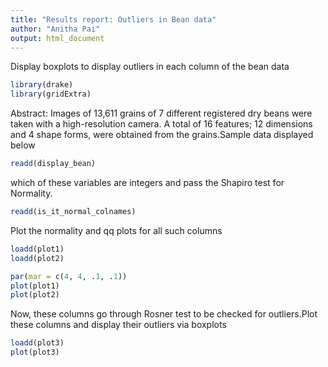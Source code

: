 ```yaml
---
title: "Results report: Outliers in Bean data"
author: "Anitha Pai"
output: html_document
---
```


Display boxplots to display outliers in each column of the bean data

```r
library(drake)
library(gridExtra)
```

Abstract: Images of 13,611 grains of 7 different registered dry beans were taken with a high-resolution camera. A total of 16 features; 12 dimensions and 4 shape forms, were obtained from the grains.Sample data displayed below

```r
readd(display_bean)
```

which of these variables are integers and pass the Shapiro test for Normality.

```r
readd(is_it_normal_colnames)
```


Plot the normality and qq plots for all such columns

```r

loadd(plot1)
loadd(plot2)

par(mar = c(4, 4, .1, .1))
plot(plot1)
plot(plot2)
```


Now, these columns go through Rosner test to be checked for outliers.Plot these columns and display their outliers via boxplots

```r

loadd(plot3)
plot(plot3)
```
